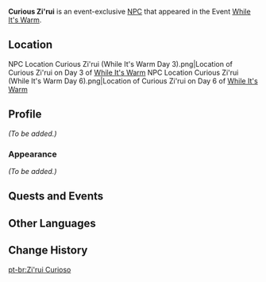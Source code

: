 {{Meta
<!-- REMOVE THIS TEMPLATE AFTER ADDING MISSING INFO -->
|missing_NPC_profile  = yes
}}
{{Character Infobox
|image            = NPC Curious Zi'rui.png
|realname         = Zi'rui
|type             = Event NPC
|region           = Liyue
|location         = Liyue
}}
'''Curious Zi'rui''' is an event-exclusive [[NPC]] that appeared in the Event [[While It's Warm]].

==Location==
<gallery>
NPC Location Curious Zi'rui (While It's Warm Day 3).png|Location of Curious Zi'rui on Day 3 of [[While It's Warm]]
NPC Location Curious Zi'rui (While It's Warm Day 6).png|Location of Curious Zi'rui on Day 6 of [[While It's Warm]]
</gallery>

==Profile==
''(To be added.)''

===Appearance===
''(To be added.)''

==Quests and Events==
{{Quests and Events}}

==Other Languages==
{{Other Languages
|default_hidden = 1
|en      = Curious Zi'rui
|zhs     = 好奇的子瑞
|zhs_rm  = Hàoqí de Zi'ruì
|zht     = 好奇的子瑞
|zht_rm  = Hàoqí de Zi'ruì
|ja      = 好奇心旺盛な子瑞
|ja_rm   = Koukishin'ousei-na Shizui{{Assumed}}
|ko      = 호기심 많은 서호
|es      = El Curioso Zirui
|fr      = Zirui le curieux
|ru      = Любопытный Цзы Жуй
|th      = Zi'rui ขี้สงสัย
|vi      = Zi'rui Hiếu Kỳ
|de      = Neugieriger Zirui
|id      = Curious Zi'rui
|pt      = Zi'rui Curioso
}}

==Change History==
{{Change History|1.1}}

[[pt-br:Zi'rui Curioso]]